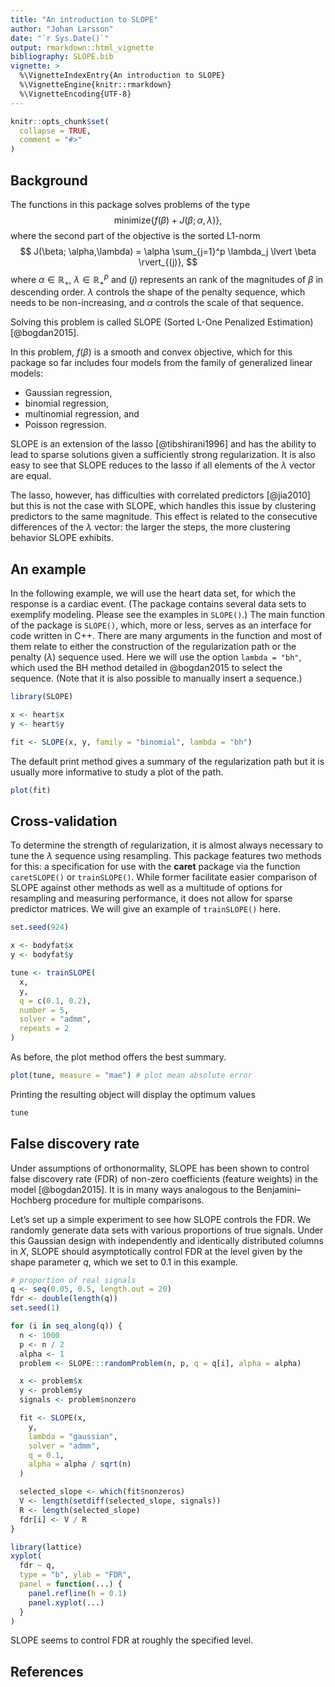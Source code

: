 ```yaml
---
title: "An introduction to SLOPE"
author: "Johan Larsson"
date: "`r Sys.Date()`"
output: rmarkdown::html_vignette
bibliography: SLOPE.bib
vignette: >
  %\VignetteIndexEntry{An introduction to SLOPE}
  %\VignetteEngine{knitr::rmarkdown}
  %\VignetteEncoding{UTF-8}
---
```


```r
knitr::opts_chunk$set(
  collapse = TRUE,
  comment = "#>"
)
```

## Background

The functions in this package solves problems of the type
$$
\mathrm{minimize}\left\{f(\beta) + J(\beta; \alpha,\lambda) \right\},
$$
where the second part of the objective is the
sorted L1-norm
$$
  J(\beta; \alpha,\lambda) =
    \alpha \sum_{j=1}^p \lambda_j \lvert \beta \rvert_{(j)},
$$
where $\alpha \in \mathbb{R}_{+}$, $\lambda \in \mathbb{R}_+^p$ and
$(j)$ represents an rank of the magnitudes of $\beta$ in descending order.
$\lambda$ controls the shape of the penalty sequence, which needs to be
non-increasing, and $\alpha$ controls the scale of that sequence.

Solving this problem is called SLOPE (Sorted L-One Penalized Estimation)
[@bogdan2015].

In this problem, $f(\beta)$ is a smooth and convex objective, which for this
package so far includes four models from the family of
generalized linear models:

* Gaussian regression,
* binomial regression,
* multinomial regression, and
* Poisson regression.

SLOPE is an extension of the lasso [@tibshirani1996] and has the ability
to lead to sparse solutions given a sufficiently strong regularization.
It is also easy to see that SLOPE reduces to the lasso if all elements
of the $\lambda$ vector are equal.

The lasso, however, has difficulties with correlated predictors [@jia2010]
but this is not the case with SLOPE, which handles this issue by clustering
predictors to the same magnitude. This effect is related to the
consecutive differences of the $\lambda$ vector: the larger the steps,
the more clustering behavior SLOPE exhibits.

## An example

In the following example, we will use the heart data set, for which the
response is a cardiac event. (The package contains several data sets
to exemplify modeling. Please see the examples in `SLOPE()`.) The main
function of the package is `SLOPE()`, which, more or less, serves as an
interface for code written in C++. There are many arguments in the
function and most of them relate to either the construction of the
regularization path or the penalty ($\lambda$) sequence used. Here we
will use the option `lambda = "bh"`, which used the BH method detailed
in @bogdan2015 to select the sequence. (Note that it is also possible
to manually insert a sequence.)

```r
library(SLOPE)

x <- heart$x
y <- heart$y

fit <- SLOPE(x, y, family = "binomial", lambda = "bh")
```

The default print method gives a summary of the regularization path but
it is usually more informative to study a plot of the path.

```r
plot(fit)
```

## Cross-validation

To determine the strength of regularization, it is almost always necessary to
tune the $\lambda$ sequence using resampling. This package features two
methods for this: a specification for use with the **caret** package via
the function `caretSLOPE()` or `trainSLOPE()`. While former facilitate
easier comparison of SLOPE against other methods as well as a multitude
of options for resampling and measuring performance, it does not
allow for sparse predictor matrices. We will give an example of `trainSLOPE()`
here.

```r
set.seed(924)

x <- bodyfat$x
y <- bodyfat$y

tune <- trainSLOPE(
  x,
  y,
  q = c(0.1, 0.2),
  number = 5,
  solver = "admm",
  repeats = 2
)
```

As before, the plot method offers the best summary.

```r
plot(tune, measure = "mae") # plot mean absolute error
```

Printing the resulting object will display the optimum values

```r
tune
```


## False discovery rate

Under assumptions of orthonormality, SLOPE has been shown to control
false discovery rate (FDR) of non-zero coefficients (feature weights)
in the model [@bogdan2015]. It is in many ways analogous to the
Benjamini--Hochberg procedure for multiple comparisons.

Let's set up a simple experiment to see how SLOPE controls the FDR.
We randomly generate data sets with various proportions of
true signals. Under this Gaussian design with independently and identically
distributed columns in $X$, SLOPE should asymptotically
control FDR at the level given by the shape parameter $q$, which
we set to 0.1 in this example.

```r
# proportion of real signals
q <- seq(0.05, 0.5, length.out = 20)
fdr <- double(length(q))
set.seed(1)

for (i in seq_along(q)) {
  n <- 1000
  p <- n / 2
  alpha <- 1
  problem <- SLOPE:::randomProblem(n, p, q = q[i], alpha = alpha)

  x <- problem$x
  y <- problem$y
  signals <- problem$nonzero

  fit <- SLOPE(x,
    y,
    lambda = "gaussian",
    solver = "admm",
    q = 0.1,
    alpha = alpha / sqrt(n)
  )

  selected_slope <- which(fit$nonzeros)
  V <- length(setdiff(selected_slope, signals))
  R <- length(selected_slope)
  fdr[i] <- V / R
}

library(lattice)
xyplot(
  fdr ~ q,
  type = "b", ylab = "FDR",
  panel = function(...) {
    panel.refline(h = 0.1)
    panel.xyplot(...)
  }
)
```

SLOPE seems to control FDR at roughly the specified level.

## References
